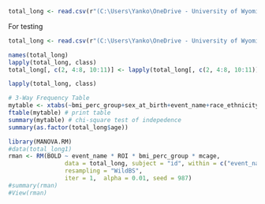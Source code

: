 ```{r}
total_long <- read.csv(r"(C:\Users\Yanko\OneDrive - University of Wyoming\Desktop - Copy\Lab\abcd\0_Working\Clean data\Finalized\MATCHED_subs_with_2yeardata_bmiperc_long.csv)")
```

For testing
```{r}
total_long <- read.csv(r"(C:\Users\Yanko\OneDrive - University of Wyoming\Desktop - Copy\Lab\abcd\0_Working\Clean data\Finalized\ROIS for RepMANOVA\1.csv)")
```


```{r}
names(total_long)
lapply(total_long, class)
total_long[, c(2, 4:8, 10:11)] <- lapply(total_long[, c(2, 4:8, 10:11)],as.factor)

lapply(total_long, class)
```

```{r}
# 3-Way Frequency Table
mytable <- xtabs(~bmi_perc_group+sex_at_birth+event_name+race_ethnicity +ROI + mcage, data=total_long)
ftable(mytable) # print table
summary(mytable) # chi-square test of indepedence
summary(as.factor(total_long$age))
```

```{r}
library(MANOVA.RM)
#data(total_long1)
rman <- RM(BOLD ~ event_name * ROI * bmi_perc_group * mcage, 
                data = total_long, subject = "id", within = c("event_name", "ROI"), 
                resampling = "WildBS",
                iter = 1,  alpha = 0.01, seed = 987)
#summary(rman)
#View(rman)
```